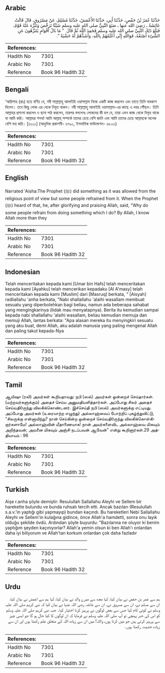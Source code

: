 ## Arabic


<div dir="rtl" lang="ar" style={{fontSize:'larger',backgroundColor:'#f8f9fa',padding:20}}>
حَدَّثَنَا عُمَرُ بْنُ حَفْصٍ، حَدَّثَنَا أَبِي، حَدَّثَنَا الأَعْمَشُ، حَدَّثَنَا مُسْلِمٌ، عَنْ مَسْرُوقٍ، قَالَ قَالَتْ عَائِشَةُ ـ رَضِيَ الله عنها ـ صَنَعَ النَّبِيُّ صلى الله عليه وسلم شَيْئًا تَرَخَّصَ وَتَنَزَّهَ عَنْهُ قَوْمٌ، فَبَلَغَ ذَلِكَ النَّبِيَّ صلى الله عليه وسلم فَحَمِدَ اللَّهَ ثُمَّ قَالَ ‏ "‏ مَا بَالُ أَقْوَامٍ يَتَنَزَّهُونَ عَنِ الشَّىْءِ أَصْنَعُهُ، فَوَاللَّهِ إِنِّي أَعْلَمُهُمْ بِاللَّهِ، وَأَشَدُّهُمْ لَهُ خَشْيَةً ‏"‏‏.‏
</div>
<div style={{backgroundColor:'#f8f9fa',padding:20, marginBottom: 10}}><table> <thead> <tr> <th>References:</th> <th></th> </tr> </thead> <tbody><tr><td>Hadith No</td><td>7301</td></tr><tr><td>Arabic No</td><td>7301</td></tr><tr><td>Reference</td><td>Book 96 Hadith 32</td></tr></tbody></table></div>

## Bengali


<div dir="ltr" lang="bn" style={{fontSize:'larger',backgroundColor:'#f8f9fa',padding:20}}>
‘আয়িশাহ (রাঃ) হতে বর্ণিত যে, নবী সাল্লাল্লাহু আলাইহি ওয়াসাল্লাম নিজে একটি কাজ করলেন এবং তাতে তিনি অবকাশ দিলেন। তবে কিছু লোক এর থেকে নিবৃত্ত থাকল। নবী সাল্লাল্লাহু আলাইহি ওয়াসাল্লাম-এর কাছে এ খবর পৌঁছল। তিনি আল্লাহর প্রশংসা করলেন ও ছানা পাঠ করলেন, তারপর বললেনঃ লোকদের কী হল যে, তারা এমন কাজ থেকে নিবৃত্ত থাকে যা আমি করি। আল্লাহর শপথ! আমি আল্লাহ্ সম্পর্কে তাদের চেয়ে বেশি জানি এবং আমি তাদের চেয়ে আল্লাহকে অনেক বেশি ভয় করি। [৬১০১] (আধুনিক প্রকাশনী- ৬৭৯১, ইসলামিক ফাউন্ডেশন- ৬৮০৩)
</div>
<div style={{backgroundColor:'#f8f9fa',padding:20, marginBottom: 10}}><table> <thead> <tr> <th>References:</th> <th></th> </tr> </thead> <tbody><tr><td>Hadith No</td><td>7301</td></tr><tr><td>Arabic No</td><td>7301</td></tr><tr><td>Reference</td><td>Book 96 Hadith 32</td></tr></tbody></table></div>

## English


<div dir="ltr" lang="en" style={{fontSize:'larger',backgroundColor:'#f8f9fa',padding:20}}>
Narrated 'Aisha:The Prophet (ﷺ) did something as it was allowed from the religious point of view but some people refrained from it. When the Prophet (ﷺ) heard of that, he, after glorifying and praising Allah, said, "Why do some people refrain from doing something which I do? By Allah, I know Allah more than they
</div>
<div style={{backgroundColor:'#f8f9fa',padding:20, marginBottom: 10}}><table> <thead> <tr> <th>References:</th> <th></th> </tr> </thead> <tbody><tr><td>Hadith No</td><td>7301</td></tr><tr><td>Arabic No</td><td>7301</td></tr><tr><td>Reference</td><td>Book 96 Hadith 32</td></tr></tbody></table></div>

## Indonesian


<div dir="ltr" lang="id" style={{fontSize:'larger',backgroundColor:'#f8f9fa',padding:20}}>
Telah menceritakan kepada kami [Umar bin Hafs] telah menceritakan kepada kami [Ayahku] telah mencerikan kepadaku [Al A'masy] telah menceritakan kepada kami [Muslim] dari [Masruq] berkata, " [Aisyah] radliallahu 'anha berkata, "Nabi shallallahu 'alaihi wasallam membuat sesuatu yang diperbolehkan bagi beliau, namun ada beberapa sahabat yang mengingkarinya (tidak mau menyatapnya). Berita itu kemudian sampai kepada nabi shallallahu 'alaihi wasallam, beliau kemudian memuja dan memuji Allah, lantas berkata: "Apa alasan mereka itu menyingkiri sesuatu yang aku buat, demi Allah, aku adalah manusia yang paling mengenal Allah dan paling takut kepada-Nya
</div>
<div style={{backgroundColor:'#f8f9fa',padding:20, marginBottom: 10}}><table> <thead> <tr> <th>References:</th> <th></th> </tr> </thead> <tbody><tr><td>Hadith No</td><td>7301</td></tr><tr><td>Arabic No</td><td>7301</td></tr><tr><td>Reference</td><td>Book 96 Hadith 32</td></tr></tbody></table></div>

## Tamil


<div dir="ltr" lang="ta" style={{fontSize:'larger',backgroundColor:'#f8f9fa',padding:20}}>
ஆயிஷா (ரலி) அவர்கள் கூறியதாவது: நபி (ஸல்) அவர்கள் ஒன்றைச் செய்தார்கள். (மற்றவர்களுக்கும்) அதைச் செய்ய அனுமதியளித்தார்கள். அப்போது சிலர் அதைச் செய்வதிóருந்து விலகிக்கொண்டனர். இச்செய்தி நபி (ஸல்) அவர்களுக்கு எட்டியது. அப்போது அவர்கள் (உரையாற்ற எழுந்து) அல்லாஹ்வைப் போற்றிப் புகழ்ந்துவிட்டு, “சிலருக்கு என்னாயிற்று? நான் செய்கின்ற ஒன்றைச் செய்வதிóருந்து விலகிக்கொள்கிறார்களாமே! அல்லாஹ்வின் மீதாணையாக! நான் அவர்களைவிட அல்லாஹ்வை மிகவும் அறிந்தவன்; அவனை மிகவும் அஞ்சி நடப்பவன் ஆவேன்” என்று கூறினார்கள்.29 அத்தியாயம் : 96
</div>
<div style={{backgroundColor:'#f8f9fa',padding:20, marginBottom: 10}}><table> <thead> <tr> <th>References:</th> <th></th> </tr> </thead> <tbody><tr><td>Hadith No</td><td>7301</td></tr><tr><td>Arabic No</td><td>7301</td></tr><tr><td>Reference</td><td>Book 96 Hadith 32</td></tr></tbody></table></div>

## Turkish


<div dir="ltr" lang="tr" style={{fontSize:'larger',backgroundColor:'#f8f9fa',padding:20}}>
Aişe r.anha şöyle demiştir: Resulullah Sallallahu Aleyhi ve Sellem bir harekette bulundu ve bunda ruhsatı tercih etti. Ancak bazıları (Resulullah s.a.v.'in yaptığı gibi yapmayıp) bundan kaçındı. Bu hareketleri Nebi Sallallahu Aleyhi ve Sellem'in kulağına gidince, önce Allah'a hamdetti, sonra onu layık olduğu şekilde övdü. Ardından şöyle buyurdu: "Bazılarına ne oluyor ki benim yaptığım şeyden kaçınıyorlar? Allah'a yemin olsun ki ben Allah'ı onlardan daha iyi biliyorum ve Allah'tan korkum onlardan çok daha fazladır
</div>
<div style={{backgroundColor:'#f8f9fa',padding:20, marginBottom: 10}}><table> <thead> <tr> <th>References:</th> <th></th> </tr> </thead> <tbody><tr><td>Hadith No</td><td>7301</td></tr><tr><td>Arabic No</td><td>7301</td></tr><tr><td>Reference</td><td>Book 96 Hadith 32</td></tr></tbody></table></div>

## Urdu


<div dir="rtl" lang="ur" style={{fontSize:'larger',backgroundColor:'#f8f9fa',padding:20}}>
ہم سے عمر بن حفص نے بیان کیا، کہا مجھ سے میرے والد نے بیان کیا، کہا ہم سے اعمش نے بیان کیا، ان سے مسلم نے، ان سے مسروق نے، ان سے عائشہ رضی اللہ عنہا نے بیان کیا کہ نبی کریم صلی اللہ علیہ وسلم نے کوئی کام کیا جس سے بعض لوگوں نے پرہیز کرنا اختیار کیا۔ جب نبی کریم صلی اللہ علیہ وسلم کو اس کی خبر پہنچی تو آپ صلی اللہ علیہ وسلم نے فرمایا کہ ان لوگوں کا کیا حال ہو گا جو ایسی چیز سے پرہیز کرتے ہیں جو میں کرتا ہوں، واللہ! میں ان سے زیادہ اللہ کے متعلق علم رکھتا ہوں اور ان سے زیادہ خشیت رکھتا ہوں۔
</div>
<div style={{backgroundColor:'#f8f9fa',padding:20, marginBottom: 10}}><table> <thead> <tr> <th>References:</th> <th></th> </tr> </thead> <tbody><tr><td>Hadith No</td><td>7301</td></tr><tr><td>Arabic No</td><td>7301</td></tr><tr><td>Reference</td><td>Book 96 Hadith 32</td></tr></tbody></table></div>